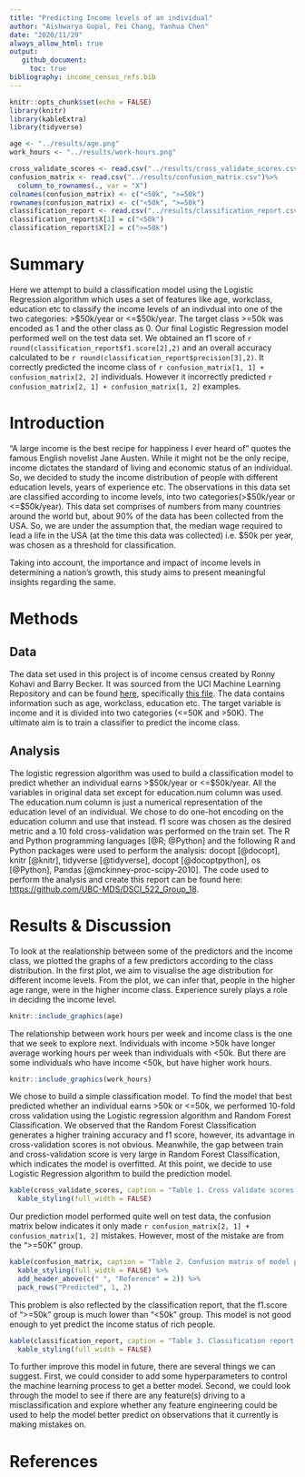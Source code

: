 ```yaml
---
title: "Predicting Income levels of an individual"
author: "Aishwarya Gopal, Fei Chang, Yanhua Chen"
date: "2020/11/29"
always_allow_html: true
output:    
   github_document:
     toc: true
bibliography: income_census_refs.bib
---
```


```r
knitr::opts_chunk$set(echo = FALSE)
library(knitr)
library(kableExtra)
library(tidyverse)
```

```r
age <- "../results/age.png"
work_hours <- "../results/work-hours.png"
```

```r
cross_validate_scores <- read.csv("../results/cross_validate_scores.csv")
confusion_matrix <- read.csv("../results/confusion_matrix.csv")%>%
  column_to_rownames(., var = "X")
colnames(confusion_matrix) <- c("<50k", ">=50k")
rownames(confusion_matrix) <- c("<50k", ">=50k")
classification_report <- read.csv("../results/classification_report.csv")
classification_report$X[1] = c("<50k")
classification_report$X[2] = c(">=50k")
```

# Summary

Here we attempt to build a classification model using the Logistic Regression algorithm which uses a set of features like age, workclass, education etc to classify the income levels of an indivdual into one of the two categories: \>\$50k/year or \<=\$50k/year. The target class \>=50k was encoded as 1 and the other class as 0. Our final Logistic Regression model performed well on the test data set. We obtained an f1 score of `r round(classification_report$f1.score[2],2)` and an overall accuracy calculated to be `r round(classification_report$precision[3],2)`. It correctly predicted the income class of `r confusion_matrix[1, 1] + confusion_matrix[2, 2]` individuals. However it incorrectly predicted `r confusion_matrix[2, 1] + confusion_matrix[1, 2]` examples.

# Introduction

"A large income is the best recipe for happiness I ever heard of" quotes the famous English novelist Jane Austen. While it might not be the only recipe, income dictates the standard of living and economic status of an individual. So, we decided to study the income distribution of people with different education levels, years of experience etc. The observations in this data set are classified according to income levels, into two categories(\>\$50k/year or \<=\$50k/year). This data set comprises of numbers from many countries around the world but, about 90% of the data has been collected from the USA. So, we are under the assumption that, the median wage required to lead a life in the USA (at the time this data was collected) i.e. \$50k per year, was chosen as a threshold for classification.

Taking into account, the importance and impact of income levels in determining a nation's growth, this study aims to present meaningful insights regarding the same.

# Methods

## Data

The data set used in this project is of income census created by Ronny Kohavi and Barry Becker. It was sourced from the UCI Machine Learning Repository and can be found [here](https://archive.ics.uci.edu/ml/machine-learning-databases/adult/), specifically [this file](https://archive.ics.uci.edu/ml/machine-learning-databases/adult/adult.data). The data contains information such as age, workclass, education etc. The target variable is income and it is divided into two categories (\<=50K and \>50K). The ultimate aim is to train a classifier to predict the income class.

## Analysis

The logistic regression algorithm was used to build a classification model to predict whether an individual earns \>\$50k/year or \<=\$50k/year. All the variables in original data set except for education.num column was used. The education.num column is just a numerical representation of the education level of an individual. We chose to do one-hot encoding on the education column and use that instead. f1 score was chosen as the desired metric and a 10 fold cross-validation was performed on the train set. The R and Python programming languages [@R; @Python] and the following R and Python packages were used to perform the analysis: docopt [@docopt], knitr [@knitr], tidyverse [@tidyverse], docopt [@docoptpython], os [@Python], Pandas [@mckinney-proc-scipy-2010]. The code used to perform the analysis and create this report can be found here: <https://github.com/UBC-MDS/DSCI_522_Group_18>.

# Results & Discussion

To look at the realationship between some of the predictors and the income class, we plotted the graphs of a few predictors according to the class distribution. In the first plot, we aim to visualise the age distribution for different income levels. From the plot, we can infer that, people in the higher age range, were in the higher income class. Experience surely plays a role in deciding the income level.

```r

knitr::include_graphics(age)
```

The relationship between work hours per week and income class is the one that we seek to explore next. Individuals with income \>50k have longer average working hours per week than individuals with \<50k. But there are some individuals who have income \<50k, but have higher work hours.

```r
knitr::include_graphics(work_hours)
```

We chose to build a simple classification model. To find the model that best predicted whether an individual earns \>50k or \<=50k, we performed 10-fold cross validation using the Logistic regression algorithm and Random Forest Classification. We observed that the Random Forest Classification generates a higher training accuracy and f1 score, however, its advantage in cross-validation scores is not obvious. Meanwhile, the gap between train and cross-validation score is very large in Random Forest Classification, which indicates the model is overfitted. At this point, we decide to use Logistic Regression algorithm to build the prediction model.

```r
kable(cross_validate_scores, caption = "Table 1. Cross validate scores of model performance on train data.") %>%
  kable_styling(full_width = FALSE)
```

Our prediction model performed quite well on test data, the confusion matrix below indicates it only made `r confusion_matrix[2, 1] + confusion_matrix[1, 2]` mistakes. However, most of the mistake are from the "\>=50K" group.

```r
kable(confusion_matrix, caption = "Table 2. Confusion matrix of model performance on test data.") %>%
  kable_styling(full_width = FALSE) %>%
  add_header_above(c(" ", "Reference" = 2)) %>% 
  pack_rows("Predicted", 1, 2)
```

This problem is also reflected by the classification report, that the f1.score of "\>=50k" group is much lower than "\<50k" group. This model is not good enough to yet predict the income status of rich people.

```r
kable(classification_report, caption = "Table 3. Classification report of model performance on test data.")%>%
  kable_styling(full_width = FALSE)
```

To further improve this model in future, there are several things we can suggest. First, we could consider to add some hyperparameters to control the machine learning process to get a better model. Second, we could look through the model to see if there are any feature(s) driving to a misclassification and explore whether any feature engineering could be used to help the model better predict on observations that it currently is making mistakes on.

# References
